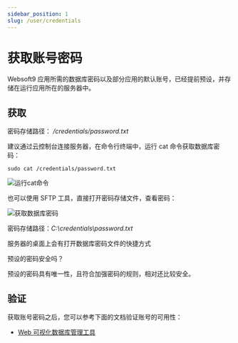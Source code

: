 ```yaml
---
sidebar_position: 1
slug: /user/credentials
---
```




# 获取账号密码

Websoft9 应用所需的数据库密码以及部分应用的默认账号，已经提前预设，并存储在运行应用所在的服务器中。 

## 获取

<Tabs>
  <TabItem value="linux" label="Linux" default>

  密码存储路径： */credentials/password.txt*    

  建议通过云控制台连接服务器，在命令行终端中，运行 cat 命令获取数据库密码：

  ```
  sudo cat /credentials/password.txt
  ```
  ![运行cat命令](https://libs.websoft9.com/Websoft9/DocsPicture/zh/common/catdbpassword-websoft9.png)

   也可以使用 SFTP 工具，直接打开密码存储文件，查看密码：
    
  ![获取数据库密码](https://libs.websoft9.com/Websoft9/DocsPicture/zh/winscp/winscp-checkpasswordfile-websoft9.png)


  </TabItem>
  <TabItem value="windows" label="Windows">

  密码存储路径：*C:\credentials\password.txt*   

   服务器的桌面上会有打开数据库密码文件的快捷方式  

  </TabItem>
</Tabs>



预设的密码安全吗？  

预设的密码具有唯一性，且符合加强密码的规则，相对还比较安全。

## 验证

获取账号密码之后，您可以参考下面的文档验证账号的可用性：  

* [Web 可视化数据库管理工具](./dbgui#webgui)
